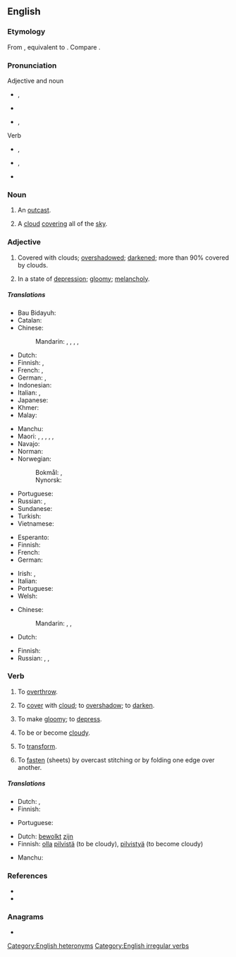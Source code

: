 ==English==
{{wikipedia|dab=overcast (disambiguation)|overcast}}

===Etymology===
From {{inh|en|enm|overcasten}}, equivalent to {{prefix|en|over|cast}}. Compare {{cog|sv|överkasta}}.

===Pronunciation===
; Adjective and noun
* {{a|RP}} {{enPR|ōʹvə-käst'}}, {{IPA|/ˈəʊvəˌkɑːst/|lang=en}}
* {{audio|en-uk-overcast.ogg|Audio (UK)|lang=en}}
* {{a|GenAm}} {{enPR|ōʹvər-kăst'}}, {{IPA|/ˈoʊvɚ.kæst/|lang=en}}

; Verb
* {{a|RP}} {{enPR|ō'və-kästʹ}}, {{IPA|/ˌəʊvəˈkɑːst/|lang=en}}
* {{a|GenAm}} {{enPR|ō'vər-kăstʹ}}, {{IPA|/ˌoʊvɚˈkæst/|lang=en}}
* {{rhymes|ɑːst|lang=en}}<!--rhymes are by UK pronunciations only-->

===Noun===
{{en-noun}}

# {{lb|en|obsolete}} An [[outcast]].
# A [[cloud]] [[cover]]ing all of the [[sky]].

===Adjective===
{{en-adj}}

# Covered with clouds; [[overshadow]]ed; [[darken]]ed; {{lb|en|meteorology}} more than 90% covered by clouds.
# {{lb|en|figuratively}} In a state of [[depression]]; [[gloomy]]; [[melancholy]].

=====Translations=====
{{trans-top|covered with clouds; overshadowed; darkened}}
* Bau Bidayuh: {{t|sne|bidondom}}
* Catalan: {{t|ca|ennuvolat}}
* Chinese:
*: Mandarin: {{t+|cmn|陰沉|sc=Hant}}, {{t+|cmn|阴沉|tr=yīnchén|sc=Hans}}, {{t|cmn|灰濛蒙|sc=Hant}}, {{t+|cmn|灰蒙蒙|tr=huīmēngmēng|sc=Hans}}, {{t+|cmn|低沉|tr=dīchén|sc=Hani}}
* Dutch: {{t+|nl|betrokken}}
* Finnish: {{t+|fi|pilvinen}}, {{t+|fi|synkkä}}
* French: {{t+|fr|nuageux}}, {{t+|fr|couvert}}
* German: {{t+|de|bedeckt}}, {{t+|de|bewölkt}}
* Indonesian: {{t+|id|mendung}}
* Italian: {{t+|it|coperto|m}}, {{t+|it|nuvoloso|m}}
* Japanese: {{t|ja|どんより|alt=どんよりした|sc=Jpan|tr=donyori shita}}
* Khmer: {{t-needed|km}}
* Malay: {{t|ms|mendung}}
{{trans-mid}}
* Manchu: {{t|mnc|ᡨᡠᠯᡥᡠᠨ|tr=tulhun}}
* Maori: {{t|mi|whakaipuipu}}, {{t|mi|pōkino}}, {{t|mi|taupuru}}, {{t|mi|kōwhanga}}, {{t|mi|tāpuru}}, {{t|mi|taupuru}}
* Navajo: {{t|nv|kʼostʼą́ʼí}}
* Norman: {{t|nrf|couvaert}}
* Norwegian:
*: Bokmål: {{t|nb|overskyet}}, {{t|nb|overskya}}
*: Nynorsk: {{t|nn|overskya}}
* Portuguese: {{t+|pt|nublado}}
* Russian: {{t+|ru|о́блачный}}, {{t+|ru|па́смурный}}
* Sundanese: {{t|su|haleungheum}}
* Turkish: {{t+|tr|bulutlu}}
* Vietnamese: {{t-needed|vi}}
{{trans-bottom}}

{{trans-top|meteorological term}}
* Esperanto: {{t|eo|nuboplena}}
* Finnish: {{t+|fi|pilvinen}}
* French: {{t+|fr|couvert}}
* German: {{t+|de|bewölkt}}
{{trans-mid}}
* Irish: {{t|ga|smúitiúil}}, {{t|ga|scamallach}}
* Italian: {{t+|it|coperto|m}}
* Portuguese: {{t+|pt|encoberto}}
* Welsh: {{t+|cy|cymylog}}
{{trans-bottom}}

{{trans-top|in a state of depression; gloomy; melancholy}}
* Chinese:
*: Mandarin: {{t+|cmn|陰沉|sc=Hani}}, {{t+|cmn|阴沉|tr=yīnchén|sc=Hani}}, {{t+|cmn|低沉|tr=dīchén|sc=Hani}}
* Dutch: {{t+|nl|neerslachtig}}
{{trans-mid}}
* Finnish: {{t+|fi|synkkä}}
* Russian: {{t+|ru|угрю́мый}}, {{t+|ru|мра́чный}}, {{t+|ru|хму́рый}}
{{trans-bottom}}

===Verb===
{{en-verb|overcasts|overcasting|overcast}}

# {{lb|en|transitive|obsolete}} To [[overthrow]].
# {{lb|en|transitive}} To [[cover]] with [[cloud]]; to [[overshadow]]; to [[darken]].
# {{lb|en|transitive}} To make [[gloomy]]; to [[depress]].
# {{lb|en|intransitive|obsolete}} To be or become [[cloudy]].
# {{lb|en|transitive|obsolete}} To [[transform]].
# {{lb|en|transitive|bookbinding}} To [[fasten]] (sheets) by overcast stitching or by folding one edge over another.

=====Translations=====
{{trans-top|to cover with cloud; to overshadow; to darken}}
* Dutch: {{t+|nl|bewolken}}, {{t+|nl|verduisteren}}
* Finnish: {{t|fi|peittää pilveen}}
{{trans-mid}}
* Portuguese: {{t+|pt|nublar}}
{{trans-bottom}}

{{trans-top|to be or become cloudy}}
* Dutch: [[bewolkt]] [[zijn]]
* Finnish: [[olla]] [[pilvinen|pilvistä]] (to be cloudy), [[pilvistyä]] (to become cloudy)
{{trans-mid}}
* Manchu: {{t|mnc|ᡨᡠᠯᡥᡠᡧᡝᠮᠪᡳ|tr=tulhušembi}}
{{trans-bottom}}

===References===
* {{R:Century 1911}}
* {{R:Webster 1913}}

===Anagrams===
* {{anagrams|en|overacts}}

[[Category:English heteronyms]]
[[Category:English irregular verbs]]